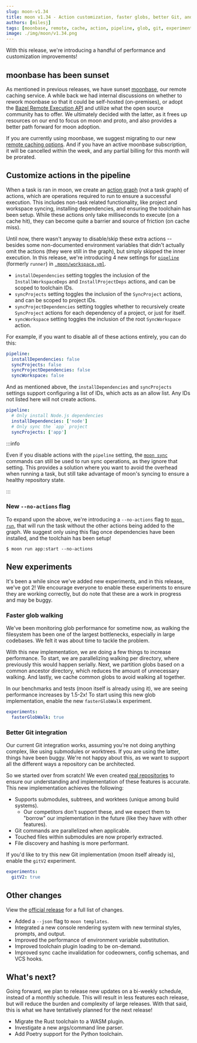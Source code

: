```yaml
---
slug: moon-v1.34
title: moon v1.34 - Action customization, faster globs, better Git, and more!
authors: [milesj]
tags: [moonbase, remote, cache, action, pipeline, glob, git, experiment]
image: ./img/moon/v1.34.png
---
```


With this release, we're introducing a handful of performance and customization improvements!

<!--truncate-->

## moonbase has been sunset

As mentioned in previous releases, we have sunset [moonbase](/moonbase), our remote caching service.
A while back we had internal discussions on whether to rework moonbase so that it could be
self-hosted (on-premises), or adopt the
[Bazel Remote Execution API](https://github.com/bazelbuild/remote-apis) and utilize what the open
source community has to offer. We ultimately decided with the latter, as it frees up resources on
our end to focus on moon and proto, and also provides a better path forward for moon adoption.

If you are currently using moonbase, we suggest migrating to our new
[remote caching options](/docs/guides/remote-cache). And if you have an active moonbase
subscription, it will be cancelled within the week, and any partial billing for this month will be
prorated.

## Customize actions in the pipeline

When a task is ran in moon, we create an [action graph](/docs/how-it-works/action-graph) (not a task
graph) of actions, which are operations required to run to ensure a successful execution. This
includes non-task related functionality, like project and workspace syncing, installing
dependencies, and ensuring the toolchain has been setup. While these actions only take milliseconds
to execute (on a cache hit), they can become quite a barrier and source of friction (on cache miss).

Until now, there wasn't anyway to disable/skip these extra actions -- besides some non-documented
environment variables that didn't actually omit the actions (they were still in the graph), but
simply skipped the inner execution. In this release, we're introducing 4 new settings for
[`pipeline`](/docs/config/workspace#pipeline) (formerly `runner`) in
[`.moon/workspace.yml`](/docs/config/workspace).

- `installDependencies` setting toggles the inclusion of the `InstallWorkspaceDeps` and
  `InstallProjectDeps` actions, and can be scoped to toolchain IDs.
- `syncProjects` setting toggles the inclusion of the `SyncProject` actions, and can be scoped to
  project IDs.
- `syncProjectDependencies` setting toggles whether to recursively create `SyncProject` actions for
  each dependency of a project, or just for itself.
- `syncWorkspace` setting toggles the inclusion of the root `SyncWorkspace` action.

For example, if you want to disable all of these actions entirely, you can do this:

```yaml title=".moon/workspace.yml"
pipeline:
  installDependencies: false
  syncProjects: false
  syncProjectDependencies: false
  syncWorkspace: false
```

And as mentioned above, the `installDependencies` and `syncProjects` settings support configuring a
list of IDs, which acts as an allow list. Any IDs not listed here will not create actions.

```yaml title=".moon/workspace.yml"
pipeline:
  # Only install Node.js dependencies
  installDependencies: ['node']
  # Only sync the `app` project
  syncProjects: ['app']
```

:::info

Even if you disable actions with the `pipeline` setting, the [`moon sync`](/docs/commands/sync)
commands can still be used to run sync operations, as they ignore that setting. This provides a
solution where you want to avoid the overhead when running a task, but still take advantage of
moon's syncing to ensure a healthy repository state.

:::

### New `--no-actions` flag

To expand upon the above, we're introducing a `--no-actions` flag to
[`moon run`](/docs/commands/run), that will run the task without the other actions being added to
the graph. We suggest only using this flag once dependencies have been installed, and the toolchain
has been setup!

```shell
$ moon run app:start --no-actions
```

## New experiments

It's been a while since we've added new experiments, and in this release, we've got 2! We encourage
everyone to enable these experiments to ensure they are working correctly, but do note that these
are a work in progress and may be buggy.

### Faster glob walking

We've been monitoring glob performance for sometime now, as walking the filesystem has been one of
the largest bottlenecks, especially in large codebases. We felt it was about time to tackle the
problem.

With this new implementation, we are doing a few things to increase performance. To start, we are
parallelizing walking per directory, where previously this would happen serially. Next, we partition
globs based on a common ancestor directory, which reduces the amount of unnecessary walking. And
lastly, we cache common globs to avoid walking all together.

In our benchmarks and tests (moon itself is already using it), we are seeing performance increases
by 1.5-2x! To start using this new glob implementation, enable the new `fasterGlobWalk` experiment.

```yaml title=".moon/workspace.yml"
experiments:
  fasterGlobWalk: true
```

### Better Git integration

Our current Git integration works, assuming you're not doing anything complex, like using submodules
or worktrees. If you are using the latter, things have been buggy. We're not happy about this, as we
want to support all the different ways a repository can be architected.

So we started over from scratch! We even created
[real repositories](https://github.com/moonrepo/git-test) to ensure our understanding and
implementation of these features is accurate. This new implementation achieves the following:

- Supports submodules, subtrees, and worktees (unique among build systems).
  - Our competitors don't support these, and we expect them to "borrow" our implementation in the
    future (like they have with other features).
- Git commands are parallelized when applicable.
- Touched files within submodules are now properly extracted.
- File discovery and hashing is more performant.

If you'd like to try this new Git implementation (moon itself already is), enable the `gitV2`
experiment.

```yaml title=".moon/workspace.yml"
experiments:
  gitV2: true
```

## Other changes

View the [official release](https://github.com/moonrepo/moon/releases/tag/v1.34.0) for a full list
of changes.

- Added a `--json` flag to `moon templates`.
- Integrated a new console rendering system with new terminal styles, prompts, and output.
- Improved the performance of environment variable substitution.
- Improved toolchain plugin loading to be on-demand.
- Improved sync cache invalidation for codeowners, config schemas, and VCS hooks.

## What's next?

Going forward, we plan to release new updates on a bi-weekly schedule, instead of a monthly
schedule. This will result in less features each release, but will reduce the burden and complexity
of large releases. With that said, this is what we have tentatively planned for the next release!

- Migrate the Rust toolchain to a WASM plugin.
- Investigate a new args/command line parser.
- Add Poetry support for the Python toolchain.
